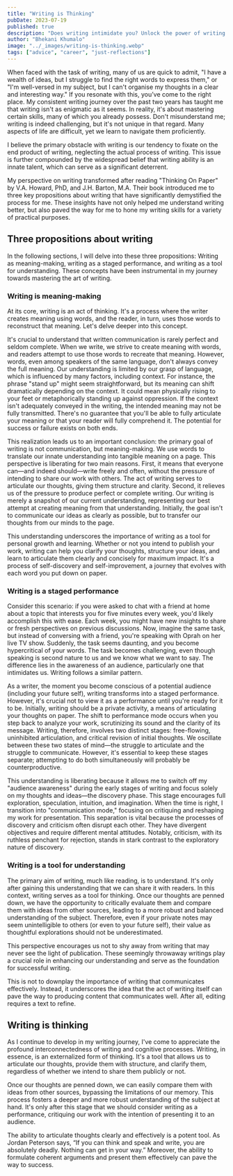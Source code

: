 ```yaml
---
title: "Writing is Thinking"
pubDate: 2023-07-19
published: true
description: "Does writing intimidate you? Unlock the power of writing as a tool for thinking. Discover how writing aids in articulating thoughts, understanding complex ideas, and communicating effectively. "
author: "Bhekani Khumalo"
image: "../_images/writing-is-thinking.webp"
tags: ["advice", "career", "just-reflections"]
---
```



When faced with the task of writing, many of us are quick to admit, "I have a wealth of ideas, but I struggle to find the right words to express them," or "I'm well-versed in my subject, but I can't organise my thoughts in a clear and interesting way." If you resonate with this, you’ve come to the right place. My consistent writing journey over the past two years has taught me that writing isn't as enigmatic as it seems. In reality, it's about mastering certain skills, many of which you already possess. Don't misunderstand me; writing is indeed challenging, but it's not unique in that regard. Many aspects of life are difficult, yet we learn to navigate them proficiently.

I believe the primary obstacle with writing is our tendency to fixate on the end product of writing, neglecting the actual process of writing. This issue is further compounded by the widespread belief that writing ability is an innate talent, which can serve as a significant deterrent.

My perspective on writing transformed after reading "Thinking On Paper" by V.A. Howard, PhD, and J.H. Barton, M.A. Their book introduced me to three key propositions about writing that have significantly demystified the process for me. These insights have not only helped me understand writing better, but also paved the way for me to hone my writing skills for a variety of practical purposes.

## Three propositions about writing

In the following sections, I will delve into these three propositions: Writing as meaning-making, writing as a staged performance, and writing as a tool for understanding. These concepts have been instrumental in my journey towards mastering the art of writing.

### Writing is meaning-making

At its core, writing is an act of thinking. It's a process where the writer creates meaning using words, and the reader, in turn, uses those words to reconstruct that meaning. Let's delve deeper into this concept.

It's crucial to understand that written communication is rarely perfect and seldom complete. When we write, we strive to create meaning with words, and readers attempt to use those words to recreate that meaning. However, words, even among speakers of the same language, don't always convey the full meaning. Our understanding is limited by our grasp of language, which is influenced by many factors, including context. For instance, the phrase "stand up" might seem straightforward, but its meaning can shift dramatically depending on the context. It could mean physically rising to your feet or metaphorically standing up against oppression. If the context isn't adequately conveyed in the writing, the intended meaning may not be fully transmitted. There's no guarantee that you'll be able to fully articulate your meaning or that your reader will fully comprehend it. The potential for success or failure exists on both ends.

This realization leads us to an important conclusion: the primary goal of writing is not communication, but meaning-making. We use words to translate our innate understanding into tangible meaning on a page. This perspective is liberating for two main reasons. First, it means that everyone can—and indeed should—write freely and often, without the pressure of intending to share our work with others. The act of writing serves to articulate our thoughts, giving them structure and clarity. Second, it relieves us of the pressure to produce perfect or complete writing. Our writing is merely a snapshot of our current understanding, representing our best attempt at creating meaning from that understanding. Initially, the goal isn't to communicate our ideas as clearly as possible, but to transfer our thoughts from our minds to the page.

This understanding underscores the importance of writing as a tool for personal growth and learning. Whether or not you intend to publish your work, writing can help you clarify your thoughts, structure your ideas, and learn to articulate them clearly and concisely for maximum impact. It's a process of self-discovery and self-improvement, a journey that evolves with each word you put down on paper.

### Writing is a staged performance

Consider this scenario: if you were asked to chat with a friend at home about a topic that interests you for five minutes every week, you'd likely accomplish this with ease. Each week, you might have new insights to share or fresh perspectives on previous discussions. Now, imagine the same task, but instead of conversing with a friend, you're speaking with Oprah on her live TV show. Suddenly, the task seems daunting, and you become hypercritical of your words. The task becomes challenging, even though speaking is second nature to us and we know what we want to say. The difference lies in the awareness of an audience, particularly one that intimidates us. Writing follows a similar pattern.

As a writer, the moment you become conscious of a potential audience (including your future self), writing transforms into a staged performance. However, it's crucial not to view it as a performance until you're ready for it to be. Initially, writing should be a private activity, a means of articulating your thoughts on paper. The shift to performance mode occurs when you step back to analyze your work, scrutinizing its sound and the clarity of its message. Writing, therefore, involves two distinct stages: free-flowing, uninhibited articulation, and critical revision of initial thoughts. We oscillate between these two states of mind—the struggle to articulate and the struggle to communicate. However, it's essential to keep these stages separate; attempting to do both simultaneously will probably be counterproductive.

This understanding is liberating because it allows me to switch off my "audience awareness" during the early stages of writing and focus solely on my thoughts and ideas—the discovery phase. This stage encourages full exploration, speculation, intuition, and imagination. When the time is right, I transition into "communication mode," focusing on critiquing and reshaping my work for presentation. This separation is vital because the processes of discovery and criticism often disrupt each other. They have divergent objectives and require different mental attitudes. Notably, criticism, with its ruthless penchant for rejection, stands in stark contrast to the exploratory nature of discovery.

### Writing is a tool for understanding

The primary aim of writing, much like reading, is to understand. It's only after gaining this understanding that we can share it with readers. In this context, writing serves as a tool for thinking. Once our thoughts are penned down, we have the opportunity to critically evaluate them and compare them with ideas from other sources, leading to a more robust and balanced understanding of the subject. Therefore, even if your private notes may seem unintelligible to others (or even to your future self), their value as thoughtful explorations should not be underestimated.

This perspective encourages us not to shy away from writing that may never see the light of publication. These seemingly throwaway writings play a crucial role in enhancing our understanding and serve as the foundation for successful writing.

This is not to downplay the importance of writing that communicates effectively. Instead, it underscores the idea that the act of writing itself can pave the way to producing content that communicates well. After all, editing requires a text to refine.

<Quote
  quote="Putting articulation before communication also reminds us that whether thinking silently, aloud, or in writing, we do not so much send our thoughts in pursuit of words as use words to pursue our thoughts. Later, by revising the words that first snared our thoughts, we may succeed in capturing the understanding of others."
  reference="V.A. Howard, PhD and J.H. Barton, M.A, Thinking On Paper: Refine, Express and Actually Generate Ideas by Understanding the Processes of the Mind"
/>

## Writing is thinking

As I continue to develop in my writing journey, I've come to appreciate the profound interconnectedness of writing and cognitive processes. Writing, in essence, is an externalized form of thinking. It's a tool that allows us to articulate our thoughts, provide them with structure, and clarify them, regardless of whether we intend to share them publicly or not.

Once our thoughts are penned down, we can easily compare them with ideas from other sources, bypassing the limitations of our memory. This process fosters a deeper and more robust understanding of the subject at hand. It's only after this stage that we should consider writing as a performance, critiquing our work with the intention of presenting it to an audience.

The ability to articulate thoughts clearly and effectively is a potent tool. As Jordan Peterson says, “If you can think and speak and write, you are absolutely deadly. Nothing can get in your way.” Moreover, the ability to formulate coherent arguments and present them effectively can pave the way to success.
